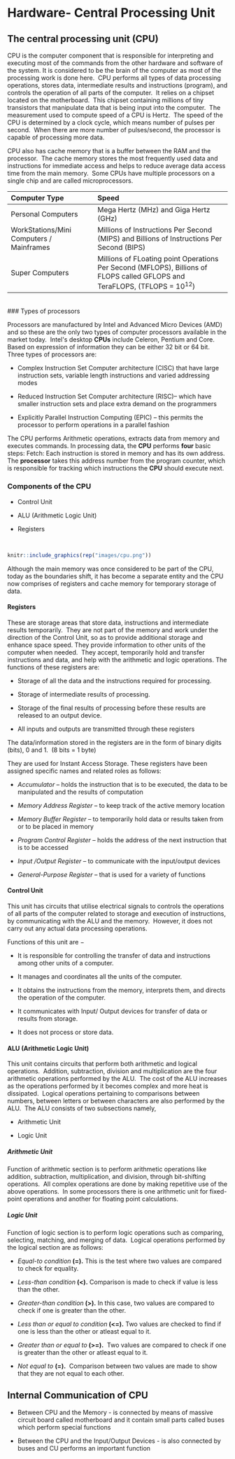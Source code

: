 # Hardware- Central Processing Unit

## The central processing unit (CPU)  
CPU is the computer component that is
responsible for interpreting and executing most of the commands from the
other hardware and software of the system. It is considered to be the
brain of the computer as most of the processing work is done here.  CPU
performs all types of data processing operations, stores data,
intermediate results and instructions (program), and controls the
operation of all parts of the computer.  It relies on a chipset located
on the motherboard.  This chipset containing millions of tiny
transistors that manipulate data that is being input into the computer. 
The measurement used to compute speed of a CPU is Hertz.  The speed of
the CPU is determined by a clock cycle, which means number of pulses per
second.  When there are more number of pulses/second, the processor is
capable of processing more data. 

CPU also has cache memory that is a buffer between the RAM and the
processor.  The cache memory stores the most frequently used data and
instructions for immediate access and helps to reduce average data
access time from the main memory.  Some CPUs have multiple processors on
a single chip and are called microprocessors. 

  **Computer Type**                          **Speed**
  ------------------------------------------ -----------------------------------------------------------------------------------------------------------------------------
  Personal Computers                         Mega Hertz (MHz) and Giga Hertz (GHz)
  WorkStations/Mini Computers / Mainframes   Millions of Instructions Per Second (MIPS) and Billions of Instructions Per Second (BIPS)
  Super Computers                            Millions of FLoating point Operations Per Second (MFLOPS), Billions of FLOPS called GFLOPS and TeraFLOPS, (TFLOPS = 10^12^)

   
### Types of processors  

Processors are manufactured by Intel and Advanced Micro Devices (AMD)
and so these are the only two types of computer processors available in
the market today.  Intel\'s desktop **CPUs** include Celeron, Pentium
and Core.  Based on expression of information they can be either 32 bit
or 64 bit.  Three types of processors are:

-   Complex Instruction Set Computer architecture (CISC) that have large
    instruction sets, variable length instructions and varied addressing
    modes

-   Reduced Instruction Set Computer architecture (RISC)-- which have
    smaller instruction sets and place extra demand on the programmers

-   Explicitly Parallel Instruction Computing (EPIC) -- this permits the
    processor to perform operations in a parallel fashion

The CPU performs Arithmetic operations, extracts data from memory and
executes commands. In processing data,
the **CPU** performs **four** basic steps: Fetch: Each instruction is
stored in memory and has its own address. The **processor** takes this
address number from the program counter, which is responsible for
tracking which instructions the **CPU** should execute next.

### Components of the CPU  

-   Control Unit

-   ALU (Arithmetic Logic Unit)

-   Registers

 

```{r cpu, echo=FALSE,fig.cap='An ultra large scale integrated circuit',out.width="80%", fig.align='center'}
knitr::include_graphics(rep("images/cpu.png"))
``` 

Although the main memory was once considered to be part of the CPU,
today as the boundaries shift, it has become a separate entity and the
CPU now comprises of registers and cache memory for temporary storage of
data. 

#### Registers  

These are storage areas that store data, instructions and intermediate
results temporarily.  They are not part of the memory and work under the
direction of the Control Unit, so as to provide additional storage and
enhance space speed. They provide information to other units of the
computer when needed.  They accept, temporarily hold and transfer
instructions and data, and help with the arithmetic and logic
operations. The functions of these registers are:

-   Storage of all the data and the instructions required for
    processing.

-   Storage of intermediate results of processing.

-   Storage of the final results of processing before these results are
    released to an output device.

-   All inputs and outputs are transmitted through these registers

The data/information stored in the registers are in the form of binary
digits (bits), 0 and 1.  (8 bits = 1 byte)

They are used for Instant Access Storage. These registers have been
assigned specific names and related roles as follows:

-   *Accumulator* -- holds the instruction that is to be executed, the
    data to be manipulated and the results of computation

-   *Memory Address Register* -- to keep track of the active memory
    location

-   *Memory Buffer Register* -- to temporarily hold data or results
    taken from or to be placed in memory

-   *Program Control Register *-- holds the address of the next
    instruction that is to be accessed

-   *Input /Output Register --* to communicate with the input/output
    devices

-   *General-Purpose Register* -- that is used for a variety of
    functions

#### Control Unit  

This unit has circuits that utilise electrical signals to controls the
operations of all parts of the computer related to storage and execution
of instructions, by communicating with the ALU and the memory.  However,
it does not carry out any actual data processing operations.

Functions of this unit are −

-   It is responsible for controlling the transfer of data and
    instructions among other units of a computer.

-   It manages and coordinates all the units of the computer.

-   It obtains the instructions from the memory, interprets them, and
    directs the operation of the computer.

-   It communicates with Input/ Output devices for transfer of data or
    results from storage.

-   It does not process or store data.

#### ALU (Arithmetic Logic Unit)  

This unit contains circuits that perform both arithmetic and logical
operations.  Addition, subtraction, division and multiplication are the
four arithmetic operations performed by the ALU.  The cost of the ALU
increases as the operations performed by it becomes complex and more
heat is dissipated.  Logical operations pertaining to comparisons
between numbers, between letters or between characters are also
performed by the ALU.  The ALU consists of two subsections namely,

-   Arithmetic Unit

-   Logic Unit

##### Arithmetic Unit  

Function of arithmetic section is to perform arithmetic operations like
addition, subtraction, multiplication, and division, through
bit-shifting operations.  All complex operations are done by making
repetitive use of the above operations.  In some processors there is one
arithmetic unit for fixed-point operations and another for floating
point calculations. 

##### Logic Unit  

Function of logic section is to perform logic operations such as
comparing, selecting, matching, and merging of data.  Logical operations
performed by the logical section are as follows:

-   *Equal-to condition*** (=).** This is the test where two values are
    compared to check for equality.

-   *Less-than condition*** (\<).** Comparison is made to check if value
    is less than the other.

-   *Greater-than condition*** (\>).** In this case, two values are
    compared to check if one is greater than the other.

-   *Less than or equal to condition*** (\<=).** Two values are checked
    to find if one is less than the other or atleast equal to it.

-   *Greater than or equal to*** (\>=).**  Two values are compared to
    check if one is greater than the other or atleast equal to it.

-   *Not equal to ***(=).**  Comparison between two values are made to
    show that they are not equal to each other.

## Internal Communication of CPU  

-   Between CPU and the Memory - is connected by means of massive
    circuit board called motherboard and it contain small parts called
    buses which perform special functions  
    
-   Between the CPU and the Input/Output Devices - is also connected by
    buses and CU performs an important function
